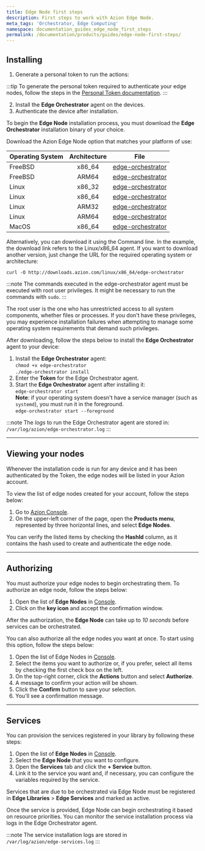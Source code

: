 ```yaml
---
title: Edge Node first steps
description: First steps to work with Azion Edge Node.
meta_tags: 'Orchestrator, Edge Computing'
namespace: documentation_guides_edge_node_first_steps
permalink: /documentation/products/guides/edge-node-first-steps/
---
```


## Installing

1. Generate a personal token to run the actions:

:::tip
To generate the personal token required to authenticate your edge nodes, follow the steps in the [Personal Token documentation](/en/documentation/products/guides/personal-tokens/).
:::

2. Install the **Edge Orchestrator** agent on the devices.
3. Authenticate the device after installation.

To begin the **Edge Node** installation process, you must download the **Edge Orchestrator** installation binary of your choice.

Download the Azion Edge Node option that matches your platform of use:

| Operating System | Architecture | File                                                         |
| :--------------- | :----------: | ------------------------------------------------------------ |
| FreeBSD          |    x86_64    | [edge-orchestrator](https://downloads.azion.com/freebsd/x86_64/edge-orchestrator) |
| FreeBSD          |    ARM64     | [edge-orchestrator](https://downloads.azion.com/freebsd/arm64/edge-orchestrator) |
| Linux            |    x86_32    | [edge-orchestrator](https://downloads.azion.com/linux/x86_32/edge-orchestrator) |
| Linux            |    x86_64    | [edge-orchestrator](https://downloads.azion.com/linux/x86_64/edge-orchestrator) |
| Linux            |    ARM32     | [edge-orchestrator](https://downloads.azion.com/linux/arm32/edge-orchestrator) |
| Linux            |    ARM64     | [edge-orchestrator](https://downloads.azion.com/linux/arm64/edge-orchestrator) |
| MacOS            |    x86_64    | [edge-orchestrator](https://downloads.azion.com/darwin/x86_64/edge-orchestrator) |

Alternatively, you can download it using the Command line. In the example, the download link refers to the Linux/x86_64 agent. If you want to download another version, just change the URL for the required operating system or architecture:

`curl -O http://downloads.azion.com/linux/x86_64/edge-orchestrator`

:::note 
The commands executed in the edge-orchestrator agent must be executed with root user privileges. It might be necessary to run the commands with `sudo`.
:::

The root user is the one who has unrestricted access to all system components, whether files or processes. If you don't have these privileges, you may experience installation failures when attempting to manage some operating system requirements that demand such privileges.

After downloading, follow the steps below to install the **Edge Orchestrator** agent to your device:

1. Install the **Edge Orchestrator** agent:<br />
   `chmod +x edge-orchestrator`<br />
   `./edge-orchestrator install`
2. Enter the **Token** for the Edge Orchestrator agent.
3. Start the **Edge Orchestrator** agent after installing it:<br />
   `edge-orchestrator start`<br />
   **Note**: if your operating system doesn't have a service manager (such as `systemd`), you must run it in the foreground.<br />
   `edge-orchestrator start --foreground`

:::note 
The *logs* to run the Edge Orchestrator agent are stored in: <br />`/var/log/azion/edge-orchestrator.log`
:::

---

## Viewing your nodes

Whenever the installation code is run for any device and it has been authenticated by the Token, the edge nodes will be listed in your Azion account.

To view the list of edge nodes created for your account, follow the steps below:

1. Go to [Azion Console](https://console.azion.com/).
2. On the upper-left corner of the page, open the **Products menu**, represented by three horizontal lines, and select **Edge Nodes**.

You can verify the listed items by checking the **HashId** column, as it contains the hash used to create and authenticate the edge node.

---

## Authorizing 

You must authorize your edge nodes to begin orchestrating them. To authorize an edge node, follow the steps below:

1. Open the list of **Edge Nodes** in [Console](https://console.azion.com).
2. Click on the **key icon** and accept the confirmation window.

After the authorization, the **Edge Node** can take up to *10 seconds* before services can be orchestrated.


You can also authorize all the edge nodes you want at once. To start using this option, follow the steps below:

1. Open the list of Edge Nodes in [Console](https://console.azion.com/).
2. Select the items you want to authorize or, if you prefer, select all items by checking the first check box on the left.
3. On the top-right corner, click the **Actions** button and select **Authorize**.
4. A message to confirm your action will be shown.
5. Click the **Confirm** button to save your selection.
6. You'll see a confirmation message.

---

## Services

You can provision the services registered in your library by following these steps:

1. Open the list of **Edge Nodes** in [Console](https://console.azion.com/).
2. Select the **Edge Node** that you want to configure.
3. Open the **Services** tab and click the **+ Service** button.
4. Link it to the service you want and, if necessary, you can configure the variables required by the service.

Services that are due to be orchestrated via Edge Node must be registered in **Edge Libraries** > **Edge Services** and marked as active.

Once the service is provided, Edge Node can begin orchestrating it based on resource priorities. You can monitor the service installation process via logs in the Edge Orchestrator agent.

:::note 
The service installation logs are stored in <br/>`/var/log/azion/edge-services.log`
:::

